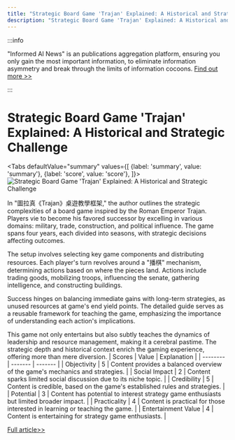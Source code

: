 ```yaml
---
title: "Strategic Board Game 'Trajan' Explained: A Historical and Strategic Challenge"
description: "Strategic Board Game 'Trajan' Explained: A Historical and Strategic Challenge"
---
```



:::info

"Informed AI News" is an publications aggregation platform, ensuring you only gain the most important information, to eliminate information asymmetry and break through the limits of information cocoons.  [Find out more >>](/)

:::

# Strategic Board Game 'Trajan' Explained: A Historical and Strategic Challenge


<Tabs
	defaultValue="summary"
	values={[
	{label: 'summary', value: 'summary'},
	{label: 'score', value: 'score'},
]}>
<TabItem value="summary">
<img
  src="https://image.informedainews.com/2024/06/10/Re-XdX-1717983472-0.jpg"
  alt="Strategic Board Game 'Trajan' Explained: A Historical and Strategic Challenge"
/>



In "圖拉真《Trajan》桌遊教學框架," the author outlines the strategic complexities of a board game inspired by the Roman Emperor Trajan. Players vie to become his favored successor by excelling in various domains: military, trade, construction, and political influence. The game spans four years, each divided into seasons, with strategic decisions affecting outcomes.

The setup involves selecting key game components and distributing resources. Each player's turn revolves around a "播棋" mechanism, determining actions based on where the pieces land. Actions include trading goods, mobilizing troops, influencing the senate, gathering intelligence, and constructing buildings.

Success hinges on balancing immediate gains with long-term strategies, as unused resources at game's end yield points. The detailed guide serves as a reusable framework for teaching the game, emphasizing the importance of understanding each action's implications.

This game not only entertains but also subtly teaches the dynamics of leadership and resource management, making it a cerebral pastime. The strategic depth and historical context enrich the gaming experience, offering more than mere diversion.
</TabItem>
<TabItem value="score">
	| Scores     | Value   | Explanation |
	| -------- | ------- | ------- |
	| Objectivity  | 5    | Content provides a balanced overview of the game's mechanics and strategies.    |
	| Social Impact | 2     | Content sparks limited social discussion due to its niche topic.    |
	| Credibility    | 5    | Content is credible, based on the game's established rules and strategies.    |
	| Potential    | 3    | Content has potential to interest strategy game enthusiasts but limited broader impact.    |
	| Practicality    | 4    | Content is practical for those interested in learning or teaching the game.    |
	| Entertainment Value    | 4    | Content is entertaining for strategy game enthusiasts.    |
</TabItem>
</Tabs>

[Full article>>](https://matters.town/a/9j5s0fbxw55u)
